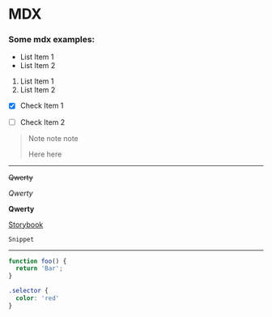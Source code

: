 # MDX

### Some mdx examples:

* List Item 1
* List Item 2

1. List Item 1
2. List Item 2

- [x] Check Item 1
- [ ] Check Item 2


> Note note note
>
> Here here

***

~~Qwerty~~

_Qwerty_

**Qwerty**

[Storybook](https://storybook.js.org/)

`Snippet`

---

```js
function foo() {
  return 'Bar';
}
```

```css
.selector {
  color: 'red'
}
```

